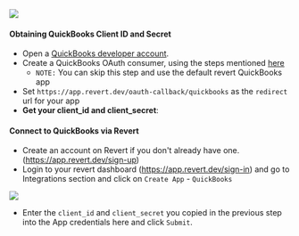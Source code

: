 <img src="https://res.cloudinary.com/dfcnic8wq/image/upload/v1711468058/Revert/Docs/twzdvnlzbcrbvqi9aws6.png" />

#### Obtaining QuickBooks Client ID and Secret

-   Open a [QuickBooks developer account](https://accounts.intuit.com/app/sign-in).
-   Create a QuickBooks OAuth consumer, using the steps mentioned [here](https://developer.intuit.com/app/developer/qbo/docs/develop/authentication-and-authorization/oauth-2.0)
    -   `NOTE:` You can skip this step and use the default revert QuickBooks app
-   Set `https://app.revert.dev/oauth-callback/quickbooks` as the `redirect` url for your app
-   **Get your client_id and client_secret**:

#### Connect to QuickBooks via Revert

-   Create an account on Revert if you don't already have one. (https://app.revert.dev/sign-up)
-   Login to your revert dashboard (https://app.revert.dev/sign-in) and go to Integrations section and click on `Create App` - `QuickBooks`

<img src="https://res.cloudinary.com/dfcnic8wq/image/upload/v1705652583/Revert/Docs/nwlrrom2sw5xj7dsgznv.png" />

-   Enter the `client_id` and `client_secret` you copied in the previous step into the App credentials here and click `Submit`.
